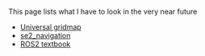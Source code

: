 This page lists what I have to look in the very near future

- [Universal gridmap](https://github.com/ANYbotics/grid_map)
- [se2_navigation](https://github.com/leggedrobotics/se2_navigation/tree/master)
- [ROS2 textbook](https://www.amazon.com/Concise-Introduction-Robot-Programming-ROS2/dp/1032264659/ref=pd_vtp_h_pd_vtp_h_sccl_4/142-9608449-6799043?pd_rd_w=yydM5&content-id=amzn1.sym.e16c7d1a-0497-4008-b7be-636e59b1dfaf&pf_rd_p=e16c7d1a-0497-4008-b7be-636e59b1dfaf&pf_rd_r=5XTWHEK03TT57HDWK5BQ&pd_rd_wg=OUHVJ&pd_rd_r=8096e471-e2a2-4b9e-a021-c458c30d4f3b&pd_rd_i=1032264659&psc=1)
